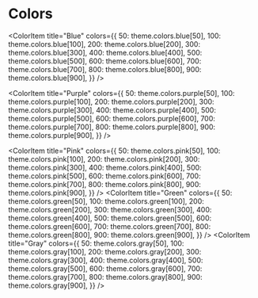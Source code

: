 

<Meta title="DESIGN SYSTEM/Color" />

# Colors

<ColorPalette>
  <ColorItem title="theme.color.default" subtitle="Default" colors={[theme.colors.default]} />
  <ColorItem title="theme.color.white" subtitle="White" colors={[theme.colors.white]} />
  <ColorItem title="theme.color.black" subtitle="Black" colors={[theme.colors.black]} />
  <ColorItem title="theme.color.primary" subtitle="Primary" colors={[theme.colors.primary]} />
  <ColorItem title="theme.color.secondary" subtitle="Secondary" colors={[theme.colors.secondary]} />
  <ColorItem title="theme.color.success" subtitle="Success" colors={[theme.colors.success]} />
  <ColorItem title="theme.color.info" subtitle="Info" colors={[theme.colors.info]} />
  <ColorItem title="theme.color.warning" subtitle="Warning" colors={[theme.colors.warning]} />
  <ColorItem title="theme.color.danger" subtitle="Danger" colors={[theme.colors.danger]} />

<ColorItem
  title="Blue"
  colors={{
    50: theme.colors.blue[50],
    100: theme.colors.blue[100],
    200: theme.colors.blue[200],
    300: theme.colors.blue[300],
    400: theme.colors.blue[400],
    500: theme.colors.blue[500],
    600: theme.colors.blue[600],
    700: theme.colors.blue[700],
    800: theme.colors.blue[800],
    900: theme.colors.blue[900],
  }}
/>

<ColorItem
  title="Purple"
  colors={{
    50: theme.colors.purple[50],
    100: theme.colors.purple[100],
    200: theme.colors.purple[200],
    300: theme.colors.purple[300],
    400: theme.colors.purple[400],
    500: theme.colors.purple[500],
    600: theme.colors.purple[600],
    700: theme.colors.purple[700],
    800: theme.colors.purple[800],
    900: theme.colors.purple[900],
  }}
/>

  <ColorItem
    title="Pink"
    colors={{
    50: theme.colors.pink[50],
    100: theme.colors.pink[100],
    200: theme.colors.pink[200],
    300: theme.colors.pink[300],
    400: theme.colors.pink[400],
    500: theme.colors.pink[500],
    600: theme.colors.pink[600],
    700: theme.colors.pink[700],
    800: theme.colors.pink[800],
    900: theme.colors.pink[900],
  }}
/>
<ColorItem
    title="Green"
    colors={{
    50: theme.colors.green[50],
    100: theme.colors.green[100],
    200: theme.colors.green[200],
    300: theme.colors.green[300],
    400: theme.colors.green[400],
    500: theme.colors.green[500],
    600: theme.colors.green[600],
    700: theme.colors.green[700],
    800: theme.colors.green[800],
    900: theme.colors.green[900],
  }}
  />
  <ColorItem
    title="Gray"
    colors={{
    50: theme.colors.gray[50],
    100: theme.colors.gray[100],
    200: theme.colors.gray[200],
    300: theme.colors.gray[300],
    400: theme.colors.gray[400],
    500: theme.colors.gray[500],
    600: theme.colors.gray[600],
    700: theme.colors.gray[700],
    800: theme.colors.gray[800],
    900: theme.colors.gray[900],
  }}
  />
</ColorPalette>
